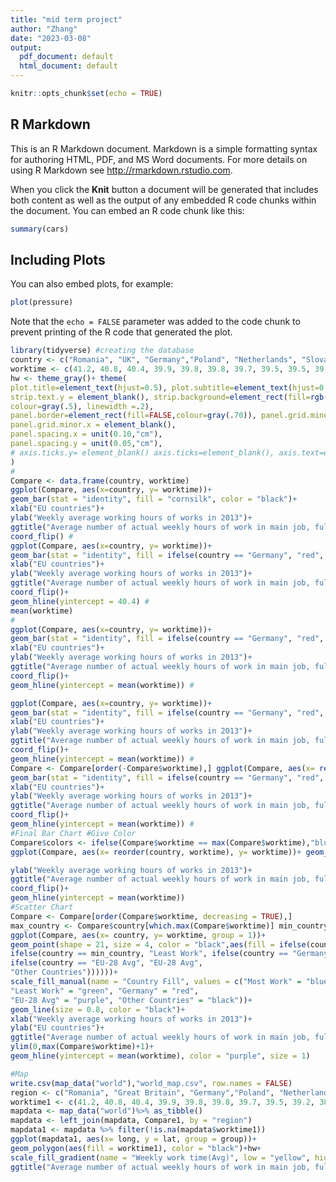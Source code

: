 ```yaml
---
title: "mid term project"
author: "Zhang"
date: "2023-03-08"
output:
  pdf_document: default
  html_document: default
---
```


```r
knitr::opts_chunk$set(echo = TRUE)
```

## R Markdown

This is an R Markdown document. Markdown is a simple formatting syntax for authoring HTML, PDF, and MS Word documents. For more details on using R Markdown see <http://rmarkdown.rstudio.com>.

When you click the **Knit** button a document will be generated that includes both content as well as the output of any embedded R code chunks within the document. You can embed an R code chunk like this:

```r
summary(cars)
```

## Including Plots

You can also embed plots, for example:

```r
plot(pressure)
```

Note that the `echo = FALSE` parameter was added to the code chunk to prevent printing of the R code that generated the plot.

```r
library(tidyverse) #creating the database
country <- c("Romania", "UK", "Germany","Poland", "Netherlands", "Slovak","Czech", "EU-28 Avg","Spain", "Hungary","Sweden","Belgium","Italy","France")
worktime <- c(41.2, 40.8, 40.4, 39.9, 39.8, 39.8, 39.7, 39.5, 39.5, 39.2, 38.6, 38.1, 38.0, 37.4) #
hw <- theme_gray()+ theme(
plot.title=element_text(hjust=0.5), plot.subtitle=element_text(hjust=0.5), plot.caption=element_text(hjust=-.5),
strip.text.y = element_blank(), strip.background=element_rect(fill=rgb(.9,.95,1),
colour=gray(.5), linewidth =.2),
panel.border=element_rect(fill=FALSE,colour=gray(.70)), panel.grid.minor.y = element_blank(),
panel.grid.minor.x = element_blank(),
panel.spacing.x = unit(0.10,"cm"),
panel.spacing.y = unit(0.05,"cm"),
# axis.ticks.y= element_blank() axis.ticks=element_blank(), axis.text=element_text(colour="black"), axis.text.y=element_text(margin=margin(0,3,0,3)), axis.text.x=element_text(margin=margin(-1,0,3,0))
)
#
Compare <- data.frame(country, worktime)
ggplot(Compare, aes(x=country, y= worktime))+
geom_bar(stat = "identity", fill = "cornsilk", color = "black")+
xlab("EU countries")+
ylab("Weekly average working hours of works in 2013")+
ggtitle("Average number of actual weekly hours of work in main job, full-time employees, 2013")+ hw+
coord_flip() #
ggplot(Compare, aes(x=country, y= worktime))+
geom_bar(stat = "identity", fill = ifelse(country == "Germany", "red", "cornsilk"), color = "black")+
xlab("EU countries")+
ylab("Weekly average working hours of works in 2013")+
ggtitle("Average number of actual weekly hours of work in main job, full-time employees, 2013")+ hw+
coord_flip()+
geom_hline(yintercept = 40.4) #
mean(worktime)
#
ggplot(Compare, aes(x=country, y= worktime))+
geom_bar(stat = "identity", fill = ifelse(country == "Germany", "red", "cornsilk"), color = "black")+
xlab("EU countries")+
ylab("Weekly average working hours of works in 2013")+
ggtitle("Average number of actual weekly hours of work in main job, full-time employees, 2013")+ hw+
coord_flip()+
geom_hline(yintercept = mean(worktime)) #

ggplot(Compare, aes(x=country, y= worktime))+
geom_bar(stat = "identity", fill = ifelse(country == "Germany", "red", ifelse(country == "EU-28 Avg", "yellow", "cornsilk")), color = "black")+
xlab("EU countries")+
ylab("Weekly average working hours of works in 2013")+
ggtitle("Average number of actual weekly hours of work in main job, full-time employees, 2013")+ hw+
coord_flip()+
geom_hline(yintercept = mean(worktime)) #
Compare <- Compare[order(-Compare$worktime),] ggplot(Compare, aes(x= reorder(country, worktime), y= worktime))+
geom_bar(stat = "identity", fill = ifelse(country == "Germany", "red", ifelse(country == "EU-28 Avg", "yellow", "cornsilk")), color = "black")+
xlab("EU countries")+
ylab("Weekly average working hours of works in 2013")+
ggtitle("Average number of actual weekly hours of work in main job, full-time employees, 2013")+ hw+
coord_flip()+
geom_hline(yintercept = mean(worktime)) #
#Final Bar Chart #Give Color
Compare$colors <- ifelse(Compare$worktime == max(Compare$worktime),"blue", ifelse(Compare$worktime == min(Compare$worktime),"gray", ifelse(Compare$country == "Germany", "red", ifelse(Compare$country == "EU-28 Avg","yellow","cornsilk"))))
ggplot(Compare, aes(x= reorder(country, worktime), y= worktime))+ geom_bar(stat = "identity", fill = Compare$colors, color = "black")+ xlab("EU countries")+

ylab("Weekly average working hours of works in 2013")+
ggtitle("Average number of actual weekly hours of work in main job, full-time employees, 2013")+ hw+
coord_flip()+
geom_hline(yintercept = mean(worktime))
#Scatter Chart
Compare <- Compare[order(Compare$worktime, decreasing = TRUE),]
max_country <- Compare$country[which.max(Compare$worktime)] min_country <- Compare$country[which.min(Compare$worktime)]
ggplot(Compare, aes(x= country, y= worktime, group = 1))+
geom_point(shape = 21, size = 4, color = "black",aes(fill = ifelse(country == max_country, "Most Work",
ifelse(country == min_country, "Least Work", ifelse(country == "Germany","Germany",
ifelse(country == "EU-28 Avg", "EU-28 Avg",
"Other Countries"))))))+
scale_fill_manual(name = "Country Fill", values = c("Most Work" = "blue",
"Least Work" = "green", "Germany" = "red",
"EU-28 Avg" = "purple", "Other Countries" = "black"))+
geom_line(size = 0.8, color = "black")+
xlab("Weekly average working hours of works in 2013")+
ylab("EU countries")+
ggtitle("Average number of actual weekly hours of work in main job, full-time employees, 2013")+
ylim(0,max(Compare$worktime)+1)+
geom_hline(yintercept = mean(worktime), color = "purple", size = 1)

#Map
write.csv(map_data("world"),"world_map.csv", row.names = FALSE)
region <- c("Romania", "Great Britain", "Germany","Poland", "Netherlands", "Slovak","Czech","Spain", "Hungary","Sweden","Belgium","Italy","France")
worktime1 <- c(41.2, 40.8, 40.4, 39.9, 39.8, 39.8, 39.7, 39.5, 39.2, 38.6, 38.1, 38.0, 37.4) Compare1 <- data.frame(region, worktime1)
mapdata <- map_data("world")%>% as_tibble()
mapdata <- left_join(mapdata, Compare1, by = "region")
mapdata1 <- mapdata %>% filter(!is.na(mapdata$worktime1))
ggplot(mapdata1, aes(x= long, y = lat, group = group))+
geom_polygon(aes(fill = worktime1), color = "black")+hw+
scale_fill_gradient(name = "Weekly work time(Avg)", low = "yellow", high = "red", na.value = "grey50")+yes
ggtitle("Average number of actual weekly hours of work in main job, full-time employees, 2013")
```


